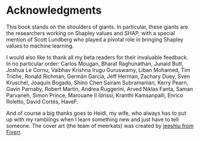 # Acknowledgments

This book stands on the shoulders of giants.
In particular, these giants are the researchers working on Shapley values and SHAP, with a special mention of Scott Lundberg who played a pivotal role in bringing Shapley values to machine learning.

I would also like to thank all my beta readers for their invaluable feedback. In no particular order:
Carlos Mougan,
Bharat Raghunathan,
Junaid Butt,
Joshua Le Cornu,
Vaibhav Krishna Irugu Guruswamy,
Liban Mohamed,
Tim Triche,
Ronald Richman,
Germán García,
Jeff Herman,
Zachary Duey,
Sven Kruschel,
Joaquín Bogado,
Shino Chen
Sairam Subramanian,
Kerry Pearn,
Gavin Parnaby,
Robert Martin,
Andrea Ruggerini,
Arved Niklas Fanta,
Saman Parvaneh,
Simon Prince, 
Marouane Il Idrissi,
Kranthi Kamsanpalli,
Enrico Roletto,
David Cortés,
HaveF. <!-- update maybe -->

And of course a big thanks goes to Heidi, my wife, who always has to put up with my ramblings when I learn something new and just have to tell someone.
The cover art (the team of meerkats) was created by [jeeshiu from Fiverr](https://www.fiverr.com/jeeshiu).

